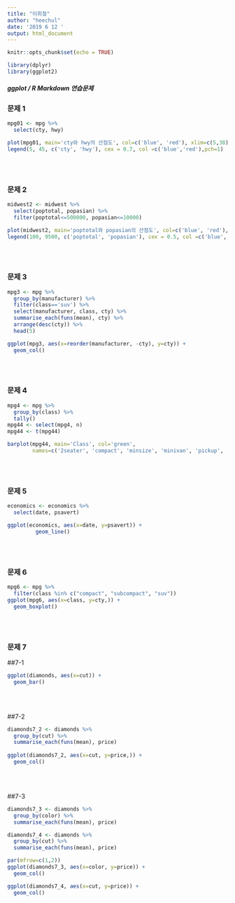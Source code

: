```yaml
---
title: "이희철"
author: "heechul"
date: '2019 6 12 '
output: html_document
---
```


```r
knitr::opts_chunk$set(echo = TRUE)
```

```r
library(dplyr)
library(ggplot2)
```

##### ggplot / R Markdown 연습문제

### 문제 1
```r
mpg01 <- mpg %>%
  select(cty, hwy)

plot(mpg01, main='cty와 hwy의 산점도', col=c('blue', 'red'), xlim=c(5,38), ylim=c(10,45))
legend(5, 45, c('cty', 'hwy'), cex = 0.7, col =c('blue','red'),pch=1)
```
<br><br>

### 문제 2
```r
midwest2 <- midwest %>%
  select(poptotal, popasian) %>%
  filter(poptotal<=500000, popasian<=10000)

plot(midwest2, main='poptotal와 popasian의 산점도', col=c('blue', 'red'), xlim=c(0,500000), ylim=c(0,10000))
legend(100, 9500, c('poptotal', 'popasian'), cex = 0.5, col =c('blue','red'),pch=1)
```
<br><br>

### 문제 3 
```r
mpg3 <- mpg %>%
  group_by(manufacturer) %>%
  filter(class=='suv') %>%
  select(manufacturer, class, cty) %>%
  summarise_each(funs(mean), cty) %>%
  arrange(desc(cty)) %>%
  head(5)

ggplot(mpg3, aes(x=reorder(manufacturer, -cty), y=cty)) +
  geom_col()
```
<br><br>

### 문제 4
```r
mpg4 <- mpg %>% 
  group_by(class) %>% 
  tally()
mpg44 <- select(mpg4, n)
mpg44 <- t(mpg44)

barplot(mpg44, main='Class', col='green',
        names=c('2seater', 'compact', 'minsize', 'minivan', 'pickup', 'subcompact', 'suv'))
```
<br><br> 
  
### 문제 5
```r
economics <- economics %>%
  select(date, psavert)

ggplot(economics, aes(x=date, y=psavert)) +
         geom_line()

```
<br><br>


### 문제 6
```r
mpg6 <- mpg %>%
  filter(class %in% c("compact", "subcompact", "suv"))
ggplot(mpg6, aes(x=class, y=cty,)) +
  geom_boxplot()
```
<br><br>

### 문제 7
##7-1
```r
ggplot(diamonds, aes(x=cut)) +
  geom_bar()
```
<br><br>

##7-2
```r
diamonds7_2 <- diamonds %>%
  group_by(cut) %>%
  summarise_each(funs(mean), price)
  
ggplot(diamonds7_2, aes(x=cut, y=price,)) +
  geom_col()
```
<br><br>

##7-3
```r
diamonds7_3 <- diamonds %>%
  group_by(color) %>%
  summarise_each(funs(mean), price)

diamonds7_4 <- diamonds %>%
  group_by(cut) %>%
  summarise_each(funs(mean), price)

par(mfrow=c(1,2))
ggplot(diamonds7_3, aes(x=color, y=price)) +
  geom_col()

ggplot(diamonds7_4, aes(x=cut, y=price)) +
  geom_col()

```
<br>